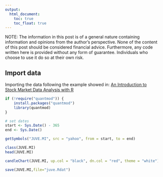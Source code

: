 ```yaml
---
output:
  html_document: 
    toc: true
    toc_float: true
---
```





NOTE: The information in this post is of a general nature containing information and opinions from the author’s perspective. None of the content of this post should be considered financial advice. Furthermore, any code written here is provided without any form of guarantee. Individuals who choose to use it do so at their own risk.


## Import data 

Importing the data following the example showed in:
[An Introduction to Stock Market Data Analysis with R](https://ntguardian.wordpress.com/2017/03/27/introduction-stock-market-data-r-1/)


```r
if (!require("quantmod")) {
    install.packages("quantmod")
    library(quantmod)
}

# set dates
start <- Sys.Date() - 365
end <- Sys.Date()

getSymbols("JUVE.MI", src = "yahoo", from = start, to = end)

class(JUVE.MI)
head(JUVE.MI)

candleChart(JUVE.MI, up.col = "black", dn.col = "red", theme = "white")

save(JUVE.MI,file="juve.Rdat")
```



